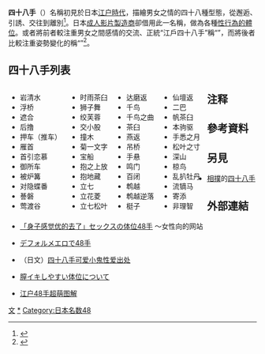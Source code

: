 {{Multiple issues|
{{primarysources|time=2011-03-19T10:29:37+00:00}}
{{Expand language|1=ja|time=2022-05-04T10:22:16+00:00}}
}}
'''四十八手'''（{{jpn|j=四十八手|hg=しじゅうはって|rm=Shijūhatte|f=h}}）名稱初見於日本[[江户時代|江户時代]]，描繪男女之情的四十八種型態，從邂逅、引誘、交往到離別<ref>{{cite web|title=有關「四十八手」|url=http://www.playno1.com/article-2140-1.html|publisher=playno1.com|author=[[一劍浣春秋|一劍浣春秋]]|accessdate=2009-02-13|quote=借用「江戶四十八手——浮世繪的色與戀」的介紹：日本的性愛「四十八手」，常被誤解為四十八種交合體位，其實這是描繪江戶時代男女之情的四十八種型態，從邂逅、引誘、交往到離別的色戀物語……是「四十八手」的真正意義|archive-date=2013-11-13|archive-url=https://web.archive.org/web/20131113054839/http://www.playno1.com/article-2140-1.html|dead-url=no}}</ref>。日本[[成人影片製造商|成人影片製造商]]卻借用此一名稱，做為各種[[性交体位|性行為的體位]]。或者將前者較注重男女之間感情的交流、正統“江戶四十八手”稱“{{lang|ja|表48手}}”，而將後者比較注重姿勢變化的稱“{{lang|ja|裏48手}}”<ref>{{cite web|title=四十八手之研究(1)(起手式+特殊體位)|url=http://www.playno1.com/article-2792-1.html|publisher=playno1.com|author=夜影|accessdate=2009-07-12|quote=48手共分表裏兩種……比較注重男女之間感情的交流，一般正統稱『四十八手』就是所謂的表48手。……而裏48手就是……比較注重體位之間的姿勢、花招與變化|archive-date=2013-09-27|archive-url=https://web.archive.org/web/20130927143123/http://www.playno1.com/article-2792-1.html|dead-url=no}}</ref>。

==四十八手列表==
<div style="float: left; vertical-align: top; white-space: nowrap; margin-right: 1em;">
* 岩清水
* 浮桥
* 遮合
* 后撸
* 押车（推车）
* 雁首
* 首引恋慕
* 御所车
* 被炉篝
* 对隐蝶番
* 諅磐
* 莺渡谷
</div><div style="float: left; vertical-align: top; white-space: nowrap; margin-right: 1em;">
* 时雨茶臼
* 狮子舞
* 绞芙蓉
* 交小股
* 撞木
* 菊一文字
* 宝船
* 抱之上放
* 抱地藏
* 立七
* 立花菱
* 立七松叶
</div><div style="float: left; vertical-align: top; white-space: nowrap; margin-right: 1em;">
* 达磨返
* 千鸟
* 千鸟之曲
* 茶臼
* 燕返
* 吊桥
* 手悬
* 鸣门
* 百闭
* 鹎越
* 鹎越逆落
* 梃子
</div><div style="float: left; vertical-align: top; white-space: nowrap; margin-right: 1em;">
* 仙壇返
* 二巴
* 帆茶臼
* 本驹驱
* 手悉之月
* 松叶之寸
* 深山
* 椋鸟
* 乱扒牡丹
* 流镝马
* 寄添
* 非理智



</div>{{Clear|left}}

==注释==
{{notefoot}}

==參考資料==
{{Reflist|2}}

==另見==
*[[相撲|相撲]]的[[四十八手|四十八手]]

==外部連結==
*{{ja}}[https://geothek.org/category/sex_taii 「身子感觉优的去了」セックスの体位48手] ～女性向的网站
*{{ja}}[http://www.pixiv.net/member_illust.php?mode=medium&illust_id=7794969 デフォルメエロで48手]{{Wayback|url=http://www.pixiv.net/member_illust.php?mode=medium&illust_id=7794969 |date=20130610094519 }}
*（日文）[http://www.pixiv.net/member_illust.php?mode=medium&illust_id=7794969 四十八手可爱小鬼性爱出处]{{Wayback|url=http://www.pixiv.net/member_illust.php?mode=medium&illust_id=7794969 |date=20130610094519 }}
*{{ja}}[http://mura3blog.blog81.fc2.com/blog-category-159.html 膣イキしやすい体位について]{{Wayback|url=http://mura3blog.blog81.fc2.com/blog-category-159.html |date=20151125132848 }}
*{{中文}}[https://web.archive.org/web/20190725015210/http://www.021uu.cn/ysrq/liangxing/19299.html 江户48手超萌图解]

{{性交体位}}
[[Category:性行为|文]]
[[Category:日本性用語|*]]
[[Category:日本名数48|Category:日本名数48]]
{{JP-stub}}